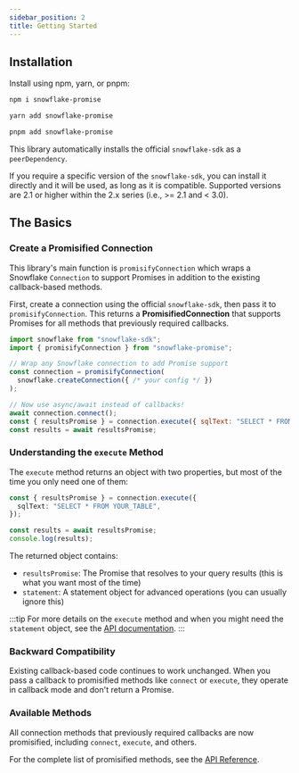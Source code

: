 ```yaml
---
sidebar_position: 2
title: Getting Started
---
```



## Installation

Install using npm, yarn, or pnpm:

<Tabs>
    <TabItem value="npm" label="npm">

```bash
npm i snowflake-promise
```

</TabItem>
    <TabItem value="yarn" label="yarn">

```bash
yarn add snowflake-promise
```

</TabItem>
    <TabItem value="pnpm" label="pnpm">

```bash
pnpm add snowflake-promise
```

</TabItem>
</Tabs>

This library automatically installs the official `snowflake-sdk` as a `peerDependency`.

If you require a specific version of the `snowflake-sdk`, you can install it directly and it will be used, as long as it is compatible. Supported versions are 2.1 or higher within the 2.x series (i.e., >= 2.1 and < 3.0).

## The Basics

### Create a Promisified Connection

This library's main function is `promisifyConnection` which wraps a Snowflake `Connection` to support Promises in addition to the existing callback-based methods.

First, create a connection using the official `snowflake-sdk`, then pass it to `promisifyConnection`. This returns a **PromisifiedConnection** that supports Promises for all methods that previously required callbacks.

```javascript
import snowflake from "snowflake-sdk";
import { promisifyConnection } from "snowflake-promise";

// Wrap any Snowflake connection to add Promise support
const connection = promisifyConnection(
  snowflake.createConnection({ /* your config */ })
);

// Now use async/await instead of callbacks!
await connection.connect();
const { resultsPromise } = connection.execute({ sqlText: "SELECT * FROM users" });
const results = await resultsPromise;
```

### Understanding the `execute` Method

The `execute` method returns an object with two properties, but most of the time you only need one of them:

```typescript
const { resultsPromise } = connection.execute({
  sqlText: "SELECT * FROM YOUR_TABLE",
});

const results = await resultsPromise;
console.log(results);
```

The returned object contains:
- `resultsPromise`: The Promise that resolves to your query results (this is what you want most of the time)
- `statement`: A statement object for advanced operations (you can usually ignore this)

:::tip
For more details on the `execute` method and when you might need the `statement` object, see the [API documentation](../api-reference/#execute).
:::

### Backward Compatibility

Existing callback-based code continues to work unchanged. When you pass a callback to promisified methods like `connect` or `execute`, they operate in callback mode and don't return a Promise.

### Available Methods

All connection methods that previously required callbacks are now promisified, including `connect`, `execute`, and others.

For the complete list of promisified methods, see the [API Reference](../api-reference/).
